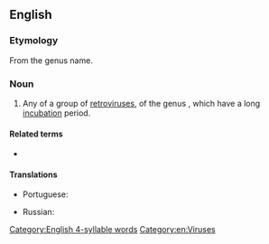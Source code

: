 {{also|lentivírus}}
==English==
{{wikipedia}}

===Etymology===
From the genus name.

===Noun===
{{en-noun|es}}

# Any of a group of [[retrovirus]]es, of the genus {{taxlink|Lentivirus|genus|noshow=1}}, which have a long [[incubation]] period.
#: {{syn|en|lentiretrovirus}}

====Related terms====
* {{l|en|lentiviral}}

====Translations====
{{trans-top|any retrovirus of the genus ''Lentivirus''}}
* Portuguese: {{t|pt|lentivírus|m}}
{{trans-mid}}
* Russian: {{t|ru|лентиви́рус|m}}
{{trans-bottom}}

[[Category:English 4-syllable words]]
[[Category:en:Viruses]]